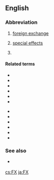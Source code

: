 {{also|fx|Fx|F/X}}
==English==

===Abbreviation===
{{rfc-header|Abbreviation}}
{{head|en|abbreviation}}

# [[foreign exchange]]
# {{lb|en|slang|video games|film|television}} [[special effects]]
# {{abbreviation of|lang=en|factor X}} {{gloss|[[clotting factor X]]}}

====Related terms====
{{rel-top|clotting factor X}}
* {{l|en|FI}}
* {{l|en|FII}}
* {{l|en|FIII}}
* {{l|en|FIV}}
* {{l|en|FV}}
* {{l|en|FVI}}
{{rel-mid}}
* {{l|en|FVII}}
* {{l|en|FVII}}
* {{l|en|FIX}}
* {{l|en|FXI}}
* {{l|en|FXII}}
* {{l|en|FXIII}}
{{rel-bottom}}

===See also===
* {{sense|special effects}} {{l|en|sound effects}}

[[cs:FX]]
[[ja:FX]]
